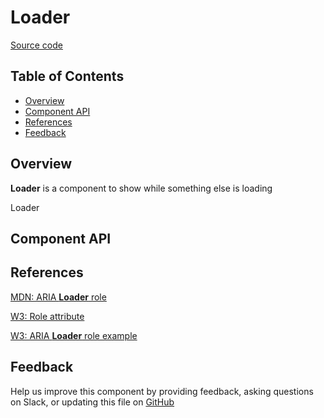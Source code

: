 
# **Loader**

[Source code](https://github.com/leemonade/bubbles/tree/main/packages/components/src/feedback/Loader/Loader.js)

## Table of Contents

<!-- START doctoc generated TOC please keep comment here to allow auto update -->
<!-- DON'T EDIT THIS SECTION, INSTEAD RE-RUN doctoc TO UPDATE -->

- [Overview](#overview)
- [Component API](#component-api)
- [References](#references)
- [Feedback](#feedback)

## Overview

**Loader** is a component to show while something else is loading

<ThemeProvider>
  <Loader>Loader</Loader>
</ThemeProvider>

## Component API

<Preview>
  <Story id="atoms-feedback-loader--playground" />
</Preview>

<Props of={Loader} />

## References

[MDN: ARIA **Loader** role](https://developer.mozilla.org/en-US/docs/Web/Accessibility/ARIA/Roles/loader_role)

[W3: Role attribute](https://www.w3.org/WAI/PF/HTML/wiki/RoleAttribute)

[W3: ARIA **Loader** role example](https://www.w3.org/TR/2016/WD-wai-aria-practices-1.1-20160317/examples/loader/loader.html)

## Feedback

Help us improve this component by providing feedback, asking questions on Slack, or updating this file on
[GitHub](https://github.com/leemonade/bubbles/edit/main/packages/components/feedback/Loader.mdx)
